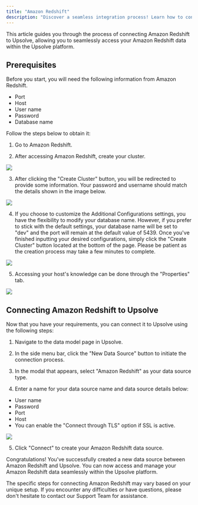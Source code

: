 ```yaml
---
title: "Amazon Redshift"
description: "Discover a seamless integration process! Learn how to connect Amazon Redshift to Upsolve effortlessly for streamlined transactions."
---
```


This article guides you through the process of connecting Amazon Redshift to Upsolve, allowing you to seamlessly access your Amazon Redshift data within the Upsolve platform.

## Prerequisites

Before you start, you will need the following information from Amazon Redshift.

- Port
- Host
- User name
- Password
- Database name

Follow the steps below to obtain it:

1. Go to Amazon Redshift.

2. After accessing Amazon Redshift, create your cluster.

<img src="https://cdn.peaka.com/integrations/amazon-redshift-1.png" />

3. After clicking the "Create Cluster" button, you will be redirected to provide some information. Your password and username should match the details shown in the image below.

<img src="https://cdn.peaka.com/integrations/amazon-redshift-2.png" />

4. If you choose to customize the Additional Configurations settings, you have the flexibility to modify your database name. However, if you prefer to stick with the default settings, your database name will be set to "dev" and the port will remain at the default value of 5439. Once you've finished inputting your desired configurations, simply click the "Create Cluster" button located at the bottom of the page. Please be patient as the creation process may take a few minutes to complete.

<img src="https://cdn.peaka.com/integrations/amazon-redshift-3.png" />

5. Accessing your host's knowledge can be done through the "Properties" tab.

<img src="https://cdn.peaka.com/integrations/amazon-redshift-4.png" />

## Connecting Amazon Redshift to Upsolve

Now that you have your requirements, you can connect it to Upsolve using the following steps:

1. Navigate to the data model page in Upsolve.

2. In the side menu bar, click the "New Data Source" button to initiate the connection process.

3. In the modal that appears, select "Amazon Redshift" as your data source type.

4. Enter a name for your data source name and data source details below:

- User name
- Password
- Port
- Host
- You can enable the "Connect through TLS" option if SSL is active.

<img src="https://cdn.peaka.com/integrations/amazon-redshift-5.png" />

5. Click "Connect" to create your Amazon Redshift data source.

Congratulations! You've successfully created a new data source between Amazon Redshift and Upsolve. You can now access and manage your Amazon Redshift data seamlessly within the Upsolve platform.

<Note>
  The specific steps for connecting Amazon Redshift may vary based on your
  unique setup. If you encounter any difficulties or have questions, please
  don't hesitate to contact our Support Team for assistance.
</Note>
